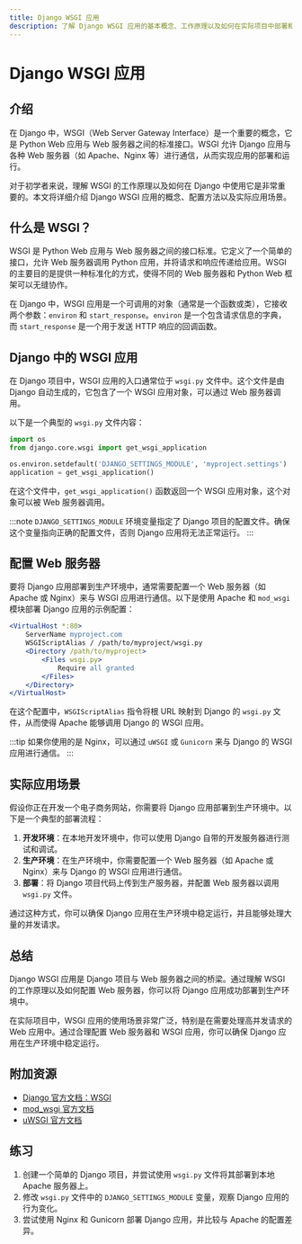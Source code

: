 ```yaml
---
title: Django WSGI 应用
description: 了解 Django WSGI 应用的基本概念、工作原理以及如何在实际项目中部署和使用它。
---
```


# Django WSGI 应用

## 介绍

在 Django 中，WSGI（Web Server Gateway Interface）是一个重要的概念，它是 Python Web 应用与 Web 服务器之间的标准接口。WSGI 允许 Django 应用与各种 Web 服务器（如 Apache、Nginx 等）进行通信，从而实现应用的部署和运行。

对于初学者来说，理解 WSGI 的工作原理以及如何在 Django 中使用它是非常重要的。本文将详细介绍 Django WSGI 应用的概念、配置方法以及实际应用场景。

## 什么是 WSGI？

WSGI 是 Python Web 应用与 Web 服务器之间的接口标准。它定义了一个简单的接口，允许 Web 服务器调用 Python 应用，并将请求和响应传递给应用。WSGI 的主要目的是提供一种标准化的方式，使得不同的 Web 服务器和 Python Web 框架可以无缝协作。

在 Django 中，WSGI 应用是一个可调用的对象（通常是一个函数或类），它接收两个参数：`environ` 和 `start_response`。`environ` 是一个包含请求信息的字典，而 `start_response` 是一个用于发送 HTTP 响应的回调函数。

## Django 中的 WSGI 应用

在 Django 项目中，WSGI 应用的入口通常位于 `wsgi.py` 文件中。这个文件是由 Django 自动生成的，它包含了一个 WSGI 应用对象，可以通过 Web 服务器调用。

以下是一个典型的 `wsgi.py` 文件内容：

```python
import os
from django.core.wsgi import get_wsgi_application

os.environ.setdefault('DJANGO_SETTINGS_MODULE', 'myproject.settings')
application = get_wsgi_application()
```

在这个文件中，`get_wsgi_application()` 函数返回一个 WSGI 应用对象，这个对象可以被 Web 服务器调用。

:::note
`DJANGO_SETTINGS_MODULE` 环境变量指定了 Django 项目的配置文件。确保这个变量指向正确的配置文件，否则 Django 应用将无法正常运行。
:::

## 配置 Web 服务器

要将 Django 应用部署到生产环境中，通常需要配置一个 Web 服务器（如 Apache 或 Nginx）来与 WSGI 应用进行通信。以下是使用 Apache 和 `mod_wsgi` 模块部署 Django 应用的示例配置：

```apache
<VirtualHost *:80>
    ServerName myproject.com
    WSGIScriptAlias / /path/to/myproject/wsgi.py
    <Directory /path/to/myproject>
        <Files wsgi.py>
            Require all granted
        </Files>
    </Directory>
</VirtualHost>
```

在这个配置中，`WSGIScriptAlias` 指令将根 URL 映射到 Django 的 `wsgi.py` 文件，从而使得 Apache 能够调用 Django 的 WSGI 应用。

:::tip
如果你使用的是 Nginx，可以通过 `uWSGI` 或 `Gunicorn` 来与 Django 的 WSGI 应用进行通信。
:::

## 实际应用场景

假设你正在开发一个电子商务网站，你需要将 Django 应用部署到生产环境中。以下是一个典型的部署流程：

1. **开发环境**：在本地开发环境中，你可以使用 Django 自带的开发服务器进行测试和调试。
2. **生产环境**：在生产环境中，你需要配置一个 Web 服务器（如 Apache 或 Nginx）来与 Django 的 WSGI 应用进行通信。
3. **部署**：将 Django 项目代码上传到生产服务器，并配置 Web 服务器以调用 `wsgi.py` 文件。

通过这种方式，你可以确保 Django 应用在生产环境中稳定运行，并且能够处理大量的并发请求。

## 总结

Django WSGI 应用是 Django 项目与 Web 服务器之间的桥梁。通过理解 WSGI 的工作原理以及如何配置 Web 服务器，你可以将 Django 应用成功部署到生产环境中。

在实际项目中，WSGI 应用的使用场景非常广泛，特别是在需要处理高并发请求的 Web 应用中。通过合理配置 Web 服务器和 WSGI 应用，你可以确保 Django 应用在生产环境中稳定运行。

## 附加资源

- [Django 官方文档：WSGI](https://docs.djangoproject.com/en/stable/howto/deployment/wsgi/)
- [mod_wsgi 官方文档](https://modwsgi.readthedocs.io/en/develop/)
- [uWSGI 官方文档](https://uwsgi-docs.readthedocs.io/en/latest/)

## 练习

1. 创建一个简单的 Django 项目，并尝试使用 `wsgi.py` 文件将其部署到本地 Apache 服务器上。
2. 修改 `wsgi.py` 文件中的 `DJANGO_SETTINGS_MODULE` 变量，观察 Django 应用的行为变化。
3. 尝试使用 Nginx 和 Gunicorn 部署 Django 应用，并比较与 Apache 的配置差异。
